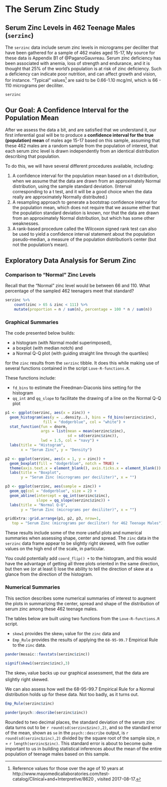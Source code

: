 # The Serum Zinc Study {#Serum_Zinc_Study}

## Serum Zinc Levels in 462 Teenage Males (`serzinc`)

The `serzinc` data include serum zinc levels in micrograms per deciliter that have been gathered for a sample of 462 males aged 15-17, My source for these data is Appendix B1 of @PaganoGauvreau. Serum zinc deficiency has been associated with anemia, loss of strength and endurance, and it is thought that 25% of the world's population is at risk of zinc deficiency.  Such a deficiency can indicate poor nutrition, and can affect growth and vision, for instance. "Typical" values^[Reference values for those over the age of 10 years at http://www.mayomedicallaboratories.com/test-catalog/Clinical+and+Interpretive/8620 , visited 2017-08-17.] are said to be 0.66-1.10 mcg/ml, which is 66 - 110 micrograms per deciliter. 

```r
serzinc
```

## Our Goal: A Confidence Interval for the Population Mean

After we assess the data a bit, and are satisfied that we understand it, our first inferential goal will be to produce a **confidence interval for the true (population) mean** of males age 15-17 based on this sample, assuming that these 462 males are a random sample from the population of interest, that each serum zinc level is drawn independently from an identical distribution describing that population.

To do this, we will have several different procedures available, including:

1. A confidence interval for the population mean based on a t distribution, when we assume that the data are drawn from an approximately Normal distribution, using the sample standard deviation. (Interval corresponding to a t test, and it will be a good choice when the data really are approximately Normally distributed.)
2. A resampling approach to generate a bootstrap confidence interval for the population mean, which does not require that we assume either that the population standard deviation is known, nor that the data are drawn from an approximately Normal distribution, but which has some other weaknesses.
3. A rank-based procedure called the Wilcoxon signed rank test can also be used to yield a confidence interval statement about the population pseudo-median, a measure of the population distribution's center (but not the population's mean).

## Exploratory Data Analysis for Serum Zinc

### Comparison to "Normal" Zinc Levels

Recall that the "Normal" zinc level would be between 66 and 110. What percentage of the sampled 462 teenagers meet that standard?

```r
serzinc %>%
    count(zinc > 65 & zinc < 111) %>%
    mutate(proportion = n / sum(n), percentage = 100 * n / sum(n))
```

### Graphical Summaries

The code presented below builds:

- a histogram (with Normal model superimposed), 
- a boxplot (with median notch) and 
- a Normal Q-Q plot (with guiding straight line through the quartiles) 

for the `zinc` results from the `serzinc` tibble. It does this while making use of several functions contained in the script `Love-R-functions.R`.

These functions include:

- `fd_bins` to estimate the Freedman-Diaconis bins setting for the histogram
- `qq_int` and `qq_slope` to facilitate the drawing of a line on the Normal Q-Q plot

```r
p1 <- ggplot(serzinc, aes(x = zinc)) +
  geom_histogram(aes(y = ..density..), bins = fd_bins(serzinc$zinc),
                 fill = "dodgerblue", col = "white") +
  stat_function(fun = dnorm,
                args = list(mean = mean(serzinc$zinc), 
                            sd = sd(serzinc$zinc)),
                lwd = 1.5, col = "navy") +
  labs(title = "Histogram",
       x = "Serum Zinc", y = "Density")

p2 <- ggplot(serzinc, aes(x = 1, y = zinc)) +
  geom_boxplot(fill = "dodgerblue", notch = TRUE) +
  theme(axis.text.x = element_blank(), axis.ticks.x = element_blank()) +
  labs(title = "Boxplot",
       y = "Serum Zinc (micrograms per deciliter)", x = "")

p3 <- ggplot(serzinc, aes(sample = zinc)) +
  geom_qq(col = "dodgerblue", size = 2) +
  geom_abline(intercept = qq_int(serzinc$zinc), 
              slope = qq_slope(serzinc$zinc)) +
  labs(title = "Normal Q-Q",
       y = "Serum Zinc (micrograms per deciliter)", x = "")

gridExtra::grid.arrange(p1, p2, p3, nrow=1, 
   top = "Serum Zinc (micrograms per deciliter) for 462 Teenage Males")
```

These results include some of the more useful plots and numerical summaries when assessing shape, center and spread. The `zinc` data in the `serzinc` data frame appear to be slightly right skewed, with five outlier values on the high end of the scale, in particular.

You could potentially add `coord_flip() +` to the histogram, and this would have the advantage of getting all three plots oriented in the same direction, but then we (or at least I) lose the ability to tell the direction of skew at a glance from the direction of the histogram.

### Numerical Summaries

This section describes some numerical summaries of interest to augment the plots in summarizing the center, spread and shape of the distribution of serum zinc among these 462 teenage males. 

The tables below are built using two functions from the `Love-R-functions.R` script.

- `skew1` provides the skew~1~ value for the `zinc` data and 
- `Emp_Rule` provides the results of applying the `68-95-99.7` Empirical Rule to the `zinc` data.

```r
pander(mosaic::favstats(serzinc$zinc))

signif(skew1(serzinc$zinc),3)
```

The skew~1~ value backs up our graphical assessment, that the data are slightly right skewed.

We can also assess how well the 68-95-99.7 Empirical Rule for a Normal distribution holds up for these data. Not too badly, as it turns out.

```r
Emp_Rule(serzinc$zinc)

pander(psych::describe(serzinc$zinc))
```

Rounded to two decimal places, the standard deviation of the serum zinc data turns out to be `r round(sd(serzinc$zinc),2)`, and so the standard error of the mean, shown as `se` in the `psych::describe` output, is `r round(sd(serzinc$zinc),2)` divided by the square root of the sample size, *n* = `r length(serzinc$zinc)`. This standard error is about to become quite important to us in building statistical inferences about the mean of the entire population of teenage males based on this sample.

